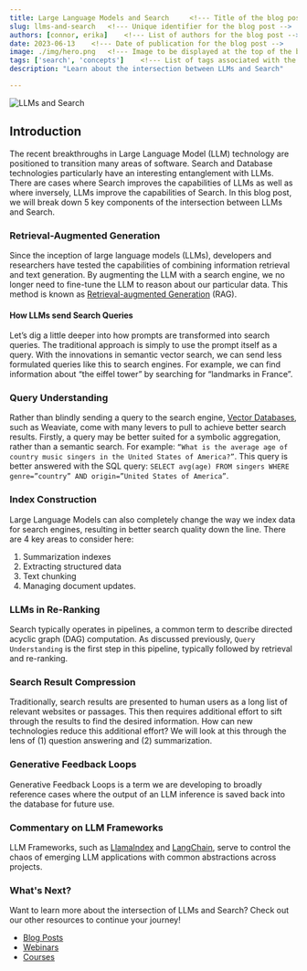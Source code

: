 ```yaml
---
title: Large Language Models and Search  	<!--- Title of the blog post -->
slug: llms-and-search  	<!--- Unique identifier for the blog post -->
authors: [connor, erika]  	<!--- List of authors for the blog post -->
date: 2023-06-13  	<!--- Date of publication for the blog post -->
image: ./img/hero.png  	<!--- Image to be displayed at the top of the blog post -->
tags: ['search', 'concepts']  	<!--- List of tags associated with the blog post -->
description: "Learn about the intersection between LLMs and Search"  	<!--- Description of the blog post -->

---
```


![LLMs and Search](./img/hero.png)  	<!--- Image displayed at the top of the blog post -->

<!-- truncate -->

<h2>Introduction</h2>  	<!--- Heading for the introduction section -->

The recent breakthroughs in Large Language Model (LLM) technology are positioned to transition many areas of software. Search and Database technologies particularly have an interesting entanglement with LLMs. There are cases where Search improves the capabilities of LLMs as well as where inversely, LLMs improve the capabilities of Search. In this blog post, we will break down 5 key components of the intersection between LLMs and Search.

<h3>Retrieval-Augmented Generation</h3>  	<!--- Heading for the Retrieval-Augmented Generation section -->

Since the inception of large language models (LLMs), developers and researchers have tested the capabilities of combining information retrieval and text generation. By augmenting the LLM with a search engine, we no longer need to fine-tune the LLM to reason about our particular data. This method is known as [Retrieval-augmented Generation](https://arxiv.org/abs/2005.11401) (RAG).

<h4>How LLMs send Search Queries</h4>  	<!--- Heading for the subsection on how LLMs send search queries -->

Let’s dig a little deeper into how prompts are transformed into search queries. The traditional approach is simply to use the prompt itself as a query. With the innovations in semantic vector search, we can send less formulated queries like this to search engines. For example, we can find information about “the eiffel tower” by searching for “landmarks in France”.

<h3>Query Understanding</h3>  	<!--- Heading for the Query Understanding section -->

Rather than blindly sending a query to the search engine, [Vector Databases](https://weaviate.io/blog/what-is-a-vector-database), such as Weaviate, come with many levers to pull to achieve better search results. Firstly, a query may be better suited for a symbolic aggregation, rather than a semantic search. For example: `“What is the average age of country music singers in the United States of America?”`. This query is better answered with the SQL query: `SELECT avg(age) FROM singers WHERE genre=”country” AND origin=”United States of America”`.

<h3>Index Construction</h3>  	<!--- Heading for the Index Construction section -->

Large Language Models can also completely change the way we index data for search engines, resulting in better search quality down the line. There are 4 key areas to consider here:

1. Summarization indexes
2. Extracting structured data
3. Text chunking
4. Managing document updates.

<h3>LLMs in Re-Ranking</h3>  	<!--- Heading for the LLMs in Re-Ranking section -->

Search typically operates in pipelines, a common term to describe directed acyclic graph (DAG) computation. As discussed previously, `Query Understanding` is the first step in this pipeline, typically followed by retrieval and re-ranking.

<h3>Search Result Compression</h3>  	<!--- Heading for the Search Result Compression section -->

Traditionally, search results are presented to human users as a long list of relevant websites or passages. This then requires additional effort to sift through the results to find the desired information. How can new technologies reduce this additional effort? We will look at this through the lens of (1) question answering and (2) summarization.

<h3>Generative Feedback Loops</h3>  	<!--- Heading for the Generative Feedback Loops section -->

Generative Feedback Loops is a term we are developing to broadly reference cases where the output of an LLM inference is saved back into the database for future use.

<h3>Commentary on LLM Frameworks</h3>  	<!--- Heading for the Commentary on LLM Frameworks section -->

LLM Frameworks, such as [LlamaIndex](https://gpt-index.readthedocs.io/en/latest/) and [LangChain](https://python.langchain.com/en/latest/), serve to control the chaos of emerging LLM applications with common abstractions across projects.

<div class="what-next">
  <h3>What's Next?</h3>  	<!--- Heading for the What's Next section -->
  <p>
    Want to learn more about the intersection of LLMs and Search? Check out our other resources to continue your journey!
  </p>
  <ul>
    <li><a href="/resources/">Blog Posts</a></li>  	<!--- Link to blog posts -->
    <li><a href="/webinars/">Webinars</a></li>  	<!--- Link to webinars -->
    <li><a href="/courses/">Courses</a></li>  	<!--- Link to courses -->
  </ul>
</div>  	<!--- Container for the What's Next section -->

